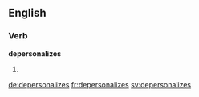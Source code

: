 
==English==

===Verb===
'''depersonalizes'''

# {{en-third-person singular of|depersonalize}}

[[de:depersonalizes]]
[[fr:depersonalizes]]
[[sv:depersonalizes]]